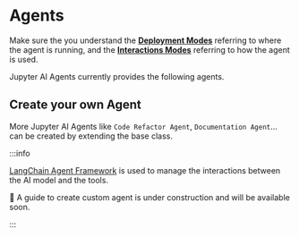 
# Agents

Make sure the you understand the [**Deployment Modes**](/deployments) referring to where the agent is running, and the [**Interactions Modes**](/interactions) referring to how the agent is used.

Jupyter AI Agents currently provides the following agents.

<DocCardList />

## Create your own Agent

More Jupyter AI Agents like `Code Refactor Agent`, `Documentation Agent`... can be created by extending the base class.

:::info

[LangChain Agent Framework](https://python.langchain.com/v0.1/modules/agents/how_to/custom_agent/) is used to manage the interactions between the AI model and the tools.

🚧 A guide to create custom agent is under construction and will be available soon.

:::
